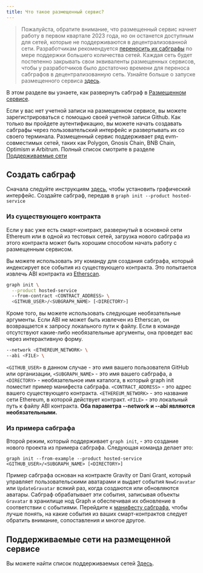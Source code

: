 ```yaml
---
title: Что такое размещенный сервис?
---
```


> Пожалуйста, обратите внимание, что размещенный сервис начнет работу в первом квартале 2023 года, но он останется доступным для сетей, которые не поддерживаются в децентрализованной сети. Разработчикам рекомендуется [переносить их сабграфы](https://thegraph.com/blog/how-to-migrate-ethereum-subgraph) по мере поддержки большего количества сетей. Каждая сеть будет постепенно закрывать свои эквиваленты размещенных сервисов, чтобы у разработчиков было достаточно времени для переноса сабграфов в децентрализованную сеть. Узнайте больше о запуске размещенного сервиса [здесь](https://thegraph.com/blog/sunsetting-hosted-service).

В этом разделе вы узнаете, как развернуть сабграф в [Размещенном сервисе](https://thegraph.com/hosted-service/).

Если у вас нет учетной записи на размещенном сервисе, вы можете зарегистрироваться с помощью своей учетной записи Github. Как только вы пройдете аутентификацию, вы можете начать создавать сабграфы через пользовательский интерфейс и развертывать их со своего терминала. Размещенный сервис поддерживает ряд evm-совместимых сетей, таких как Polygon, Gnosis Chain, BNB Chain, Optimism и Arbitrum. Полный список смотрите в разделе [Поддерживаемые сети](https://thegraph.com/docs/en/deploying/deploying-a-subgraph-to-hosted/)

## Создать сабграф

Сначала следуйте инструкциям [здесь](/developing/defining-a-subgraph), чтобы установить графический интерфейс. Создайте сабграф, передав в `graph init --product hosted-service`

### Из существующего контракта

Если у вас уже есть смарт-контракт, развернутый в основной сети Ethereum или в одной из тестовых сетей, загрузка нового сабграфа из этого контракта может быть хорошим способом начать работу с размещенным сервисом.

Вы можете использовать эту команду для создания сабграфа, который индексирует все события из существующего контракта. Это попытается извлечь ABI контракта из [Etherscan](https://etherscan.io/).

```sh
graph init \
  --product hosted-service
  --from-contract <CONTRACT_ADDRESS> \
  <GITHUB_USER>/<SUBGRAPH_NAME> [<DIRECTORY>]
```

Кроме того, вы можете использовать следующие необязательные аргументы. Если ABI не может быть извлечен из Etherscan, он возвращается к запросу локального пути к файлу. Если в команде отсутствуют какие-либо необязательные аргументы, она проведет вас через интерактивную форму.

```sh
--network <ETHEREUM_NETWORK> \
--abi <FILE> \
```

`<GITHUB_USER>` в данном случае - это имя вашего пользователя GitHub или организации, `<SUBGRAPH_NAME>` - это имя вашего сабграфа, а `<DIRECTORY>` - необязательное имя каталога, в который graph init поместит пример манифеста сабграфа. `<CONTRACT_ADDRESS>` - это адрес вашего существующего контракта. `<ETHEREUM_NETWORK>` - это название сети Ethereum, в которой действует контракт. `<FILE>` - это локальный путь к файлу ABI контракта. **Оба параметра --network и --abi являются необязательными.**

### Из примера сабграфа

Второй режим, который поддерживает `graph init`, - это создание нового проекта из примера сабграфа. Следующая команда делает это:

```
graph init --from-example --product hosted-service <GITHUB_USER>/<SUBGRAPH_NAME> [<DIRECTORY>]
```

Пример сабграфа основан на контракте Gravity от Dani Grant, который управляет пользовательскими аватарами и выдает события `NewGravatar` или `UpdateGravatar` всякий раз, когда создаются или обновляются аватары. Сабграф обрабатывает эти события, записывая объекты `Gravatar` в хранилище нод Graph и обеспечивая их обновление в соответствии с событиями. Перейдите к [манифесту сабграфа](/developing/creating-a-subgraph#the-subgraph-manifest), чтобы лучше понять, на какие события из ваших смарт-контрактов следует обратить внимание, сопоставления и многое другое.

## Поддерживаемые сети на размещенной сервисе

Вы можете найти список поддерживаемых сетей [Здесь](/developing/supported-networks).
